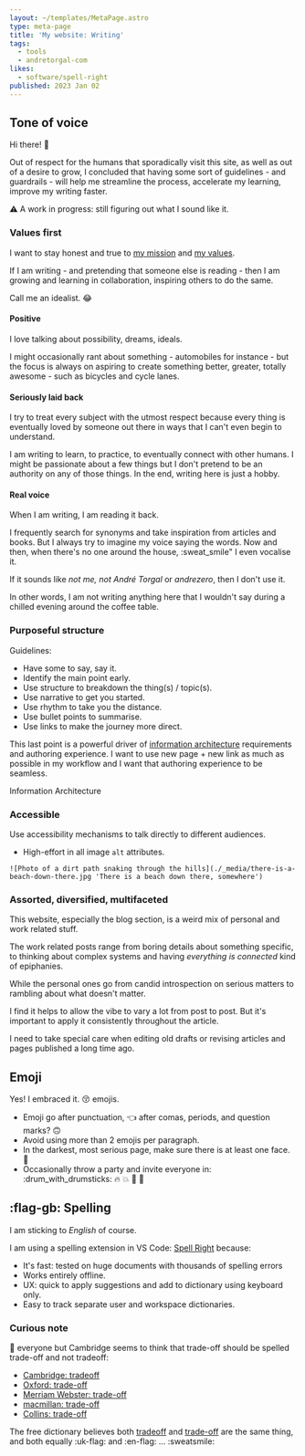 ```yaml
---
layout: ~/templates/MetaPage.astro
type: meta-page
title: 'My website: Writing'
tags:
  - tools
  - andretorgal-com
likes:
  - software/spell-right
published: 2023 Jan 02
---
```


## Tone of voice

Hi there! :wave:

Out of respect for the humans that sporadically visit this site, as well as out of a desire to grow, I concluded that having some sort of guidelines - and guardrails - will help me streamline the process, accelerate my learning, improve my writing faster.

:warning: A work in progress: still figuring out what I sound like it.

### Values first

I want to stay honest and true to [my mission](/about/work#mission) and [my values](/about/work#values).

If I am writing - and pretending that someone else is reading - then I am growing and learning in collaboration, inspiring others to do the same.

Call me an idealist. :joy:

#### Positive

I love talking about possibility, dreams, ideals.

I might occasionally rant about something - automobiles for instance - but the focus is always on aspiring to create something better, greater, totally awesome - such as bicycles and cycle lanes.

#### Seriously laid back

I try to treat every subject with the utmost respect because every thing is eventually loved by someone out there in ways that I can't even begin to understand.

I am writing to learn, to practice, to eventually connect with other humans. I might be passionate about a few things but I don't pretend to be an authority on any of those things. In the end, writing here is just a hobby.

#### Real voice

When I am writing, I am reading it back.

I frequently search for synonyms and take inspiration from articles and books. But I always try to imagine my voice saying the words. Now and then, when there's no one around the house, :sweat_smile" I even vocalise it.

If it sounds like _not me, not André Torgal_ or _andrezero_, then I don't use it.

In other words, I am not writing anything here that I wouldn't say during a chilled evening around the coffee table.

### Purposeful structure

Guidelines:

- Have some to say, say it.
- Identify the main point early.
- Use structure to breakdown the thing(s) / topic(s).
- Use narrative to get you started.
- Use rhythm to take you the distance.
- Use bullet points to summarise.
- Use links to make the journey more direct.

This last point is a powerful driver of [information architecture](./information-architecture) requirements and authoring experience. I want to use new page + new link as much as possible in my workflow and I want that authoring experience to be seamless.

<Todo>Information Architecture</Todo>

### Accessible

Use accessibility mechanisms to talk directly to different audiences.

- High-effort in all image `alt` attributes.

```
![Photo of a dirt path snaking through the hills](./_media/there-is-a-beach-down-there.jpg 'There is a beach down there, somewhere')
```

### Assorted, diversified, multifaceted

This website, especially the blog section, is a weird mix of personal and work related stuff.

The work related posts range from boring details about something specific, to thinking about complex systems and having _everything is connected_ kind of epiphanies.

While the personal ones go from candid introspection on serious matters to rambling about what doesn't matter.

I find it helps to allow the vibe to vary a lot from post to post. But it's important to apply it consistently throughout the article.

I need to take special care when editing old drafts or revising articles and pages published a long time ago.

## Emoji

Yes! I embraced it. :kissing_closed_eyes: emojis.

- Emoji go after punctuation, :point_left: after comas, periods, and question marks? :upside_down_face:
- Avoid using more than 2 emojis per paragraph.
- In the darkest, most serious page, make sure there is at least one face. :grimacing:
- Occasionally throw a party and invite everyone in: :drum_with_drumsticks: :fire: :boom: :dragon: :japanese_goblin:

## :flag-gb: Spelling

I am sticking to _English_ of course.

I am using a spelling extension in VS Code: [Spell Right](https://marketplace.visualstudio.com/items?itemName=ban.spellright) because:

- It's fast: tested on huge documents with thousands of spelling errors
- Works entirely offline.
- UX: quick to apply suggestions and add to dictionary using keyboard only.
- Easy to track separate user and workspace dictionaries.

### Curious note

:exploding_head: everyone but Cambridge seems to think that trade-off should be spelled trade-off and not tradeoff:

- [Cambridge: tradeoff](https://dictionary.cambridge.org/dictionary/english/trade-off)
- [Oxford: trade-off](https://www.oxfordlearnersdictionaries.com/definition/english/trade-off_2?q=tradeoff)
- [Merriam Webster: trade-off](https://www.merriam-webster.com/dictionary/trade-off)
- [macmillan: trade-off](https://www.macmillandictionary.com/dictionary/british/trade-off_2)
- [Collins: trade-off](https://www.collinsdictionary.com/dictionary/english/trade-off)

The free dictionary believes both [tradeoff](https://www.thefreedictionary.com/tradeoff) and [trade-off](https://www.thefreedictionary.com/trade-off) are the same thing, and both equally :uk-flag: and :en-flag: ... :sweatsmile:
